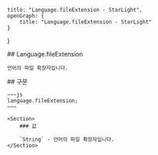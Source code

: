     title: "Language.fileExtension - StarLight",
    openGraph: {
        title: "Language.fileExtension - StarLight"
    }
}

<Section>
    ## Language.fileExtension

    언어의 파일 확장자입니다.
</Section>
<Section>
    ## 구문

    ~~~js
    language.fileExtension;
    ~~~

    <Section>
        ### 값

        `String` - 언어의 파일 확장자입니다.
    </Section>
</Section>